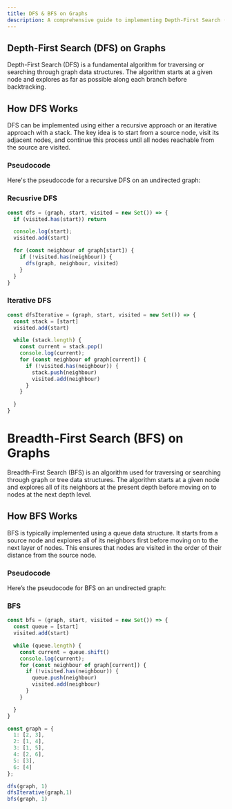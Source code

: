 ```yaml
---
title: DFS & BFS on Graphs
description: A comprehensive guide to implementing Depth-First Search (DFS) & BFS (Breadth-First Search) on graphs.
---
```


## Depth-First Search (DFS) on Graphs

Depth-First Search (DFS) is a fundamental algorithm for traversing or searching through graph data structures. The algorithm starts at a given node and explores as far as possible along each branch before backtracking.

## How DFS Works

DFS can be implemented using either a recursive approach or an iterative approach with a stack. The key idea is to start from a source node, visit its adjacent nodes, and continue this process until all nodes reachable from the source are visited.

### Pseudocode

Here's the pseudocode for a recursive DFS on an undirected graph:

### Recusrive DFS 

```Javascript
const dfs = (graph, start, visited = new Set()) => {
  if (visited.has(start)) return

  console.log(start);
  visited.add(start)

  for (const neighbour of graph[start]) {
    if (!visited.has(neighbour)) {
      dfs(graph, neighbour, visited)
    }
  }
}
```

### Iterative DFS 

```Javascript
const dfsIterative = (graph, start, visited = new Set()) => {
  const stack = [start]
  visited.add(start)

  while (stack.length) {
    const current = stack.pop()
    console.log(current);
    for (const neighbour of graph[current]) {
      if (!visited.has(neighbour)) {
        stack.push(neighbour)
        visited.add(neighbour)
      }
    }

  }
}
```

# Breadth-First Search (BFS) on Graphs

Breadth-First Search (BFS) is an algorithm used for traversing or searching through graph or tree data structures. The algorithm starts at a given node and explores all of its neighbors at the present depth before moving on to nodes at the next depth level.

## How BFS Works

BFS is typically implemented using a queue data structure. It starts from a source node and explores all of its neighbors first before moving on to the next layer of nodes. This ensures that nodes are visited in the order of their distance from the source node.

### Pseudocode

Here’s the pseudocode for BFS on an undirected graph:

### BFS 

```Javascript
const bfs = (graph, start, visited = new Set()) => {
  const queue = [start]
  visited.add(start)

  while (queue.length) {
    const current = queue.shift()
    console.log(current);
    for (const neighbour of graph[current]) {
      if (!visited.has(neighbour)) {
        queue.push(neighbour)
        visited.add(neighbour)
      }
    }

  }
}
```

```Javascript
const graph = {
  1: [2, 3],
  2: [1, 4],
  3: [1, 5],
  4: [2, 6],
  5: [3],
  6: [4]
};

dfs(graph, 1)
dfsIterative(graph,1)
bfs(graph, 1)
```